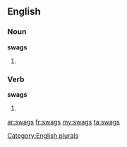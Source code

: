 ==English==

===Noun===
'''swags'''

# {{plural of|[[swag]]}}

===Verb===
'''swags'''

# {{third-person singular of|swag}}

[[Category:English plurals]]

[[ar:swags]]
[[fr:swags]]
[[my:swags]]
[[ta:swags]]